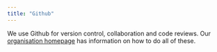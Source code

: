 ```yaml
---
title: "Github"
---
```


We use Github for version control, collaboration and code reviews. Our [organisation homepage](https://github.com/Defra-pEPR-Modelling-Team) has information on how to do all of these.